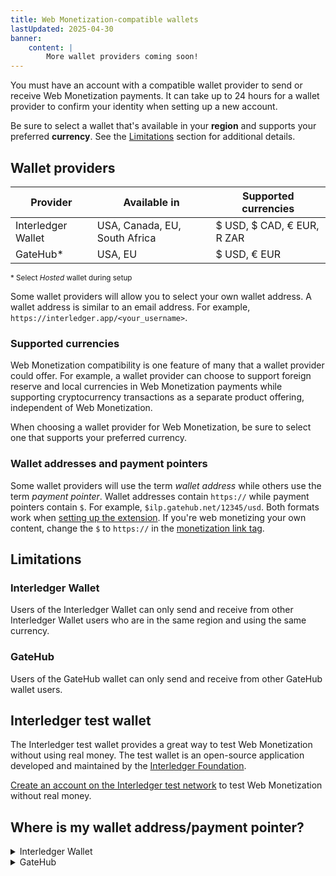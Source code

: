 ```yaml
---
title: Web Monetization-compatible wallets
lastUpdated: 2025-04-30
banner:
    content: |
        More wallet providers coming soon!
---
```



You must have an account with a compatible wallet provider to send or receive Web Monetization payments. It can take up to 24 hours for a wallet provider to confirm your identity when setting up a new account.

Be sure to select a wallet that's available in your **region** and supports your preferred **currency**. See the [Limitations](#limitations) section for additional details.

## Wallet providers

| Provider  | Available in | Supported currencies |
| -------- | ------------ | -------------------- |
| <LinkOut href="https://interledger.app/">Interledger Wallet</LinkOut> | USA, Canada, EU, South Africa | $ USD, $ CAD, € EUR, R ZAR |
| <LinkOut href="https://gatehub.net">GateHub*</LinkOut> | USA, EU | $ USD, € EUR |

<sup>* Select *Hosted* wallet during setup</sup>

Some wallet providers will allow you to select your own wallet address. A wallet address is similar to an email address. For example, `https://interledger.app/<your_username>`.

### Supported currencies

Web Monetization compatibility is one feature of many that a wallet provider could offer. For example, a wallet provider can choose to support foreign reserve and local currencies in Web Monetization payments while supporting cryptocurrency transactions as a separate product offering, independent of Web Monetization.

When choosing a wallet provider for Web Monetization, be sure to select one that supports your preferred currency.

### Wallet addresses and payment pointers

Some wallet providers will use the term *wallet address* while others use the term *payment pointer*. Wallet addresses contain `https://` while payment pointers contain `$`. For example, `$ilp.gatehub.net/12345/usd`. Both formats work when [setting up the extension](/supporters/get-started). If you're web monetizing your own content, change the `$` to `https://` in the [monetization link tag](/developers/get-started). 

## Limitations

### Interledger Wallet

Users of the Interledger Wallet can only send and receive from other Interledger Wallet users who are in the same region and using the same currency.

### GateHub 

Users of the GateHub wallet can only send and receive from other GateHub wallet users.

## Interledger test wallet

The Interledger test wallet provides a great way to test Web Monetization without using real money. The test wallet is an open-source application developed and maintained by the [Interledger Foundation](https://interledger.org).

[Create an account on the Interledger test network](/guides/test-wallet-sign-up) to test Web Monetization without real money.

## Where is my wallet address/payment pointer?

<details>
<summary>Interledger Wallet</summary>
    Users of the Interledger Wallet will have a _wallet address_. It appears on the _Home_ screen after signing in. Although `https://` isn't shown in the field, it is added to your address when you click the copy button.
    <img src="/img/docs/interledger/interledger-wallet-dashboard.png" alt="User's wallet address highlighted on the Interledger Wallet home screen" class="img-outline" style="max-width:600px"/>
</details>

<details>
<summary>GateHub</summary>
    Users of GateHub will have a _payment pointer_. Note that in GateHub your payment pointer is not the same thing as your wallet name. To locate your payment pointer:
    <Steps>
    1. Select your wallet, then click **Advanced**.<br /><img src="/img/docs/gatehub/advanced-wallet-settings.png" alt="" class="img-outline" style="max-width:600px" />
    2. Scroll down to **Interledger Settings**.
    3. Click the **Payment pointer** button.<br /><img src="/img/docs/gatehub/advanced-interledger-settings.png" alt="" class="img-outline" style="max-width:450px" />
    4. Copy your payment pointer.<br /><img src="/img/docs/gatehub/payment-pointer.png" alt="" class="img-outline" style="max-width:600px" />
        :::note
        If you're setting up the extension, you can enter your payment pointer as it's shown. If you're adding Web Monetization to your website, you must change `$` to `https://`. For example, `https://ilp.gatehub.net/150012576/USD`.
        :::
    </Steps>
</details>